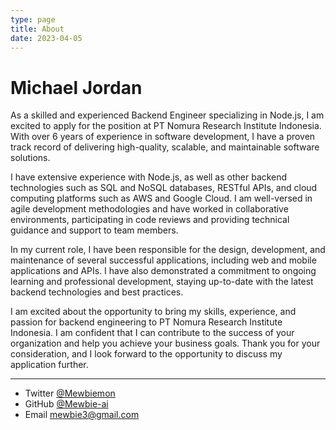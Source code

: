 ```yaml
---
type: page
title: About
date: 2023-04-05
---
```


# Michael Jordan

As a skilled and experienced Backend Engineer specializing in Node.js, I am excited to apply for the position at PT Nomura Research Institute Indonesia. With over 6 years of experience in software development, I have a proven track record of delivering high-quality, scalable, and maintainable software solutions.

I have extensive experience with Node.js, as well as other backend technologies such as SQL and NoSQL databases, RESTful APIs, and cloud computing platforms such as AWS and Google Cloud. I am well-versed in agile development methodologies and have worked in collaborative environments, participating in code reviews and providing technical guidance and support to team members.

In my current role, I have been responsible for the design, development, and maintenance of several successful applications, including web and mobile applications and APIs. I have also demonstrated a commitment to ongoing learning and professional development, staying up-to-date with the latest backend technologies and best practices.

I am excited about the opportunity to bring my skills, experience, and passion for backend engineering to PT Nomura Research Institute Indonesia. I am confident that I can contribute to the success of your organization and help you achieve your business goals. Thank you for your consideration, and I look forward to the opportunity to discuss my application further.

---

- Twitter [@Mewbiemon](https://twitter.com/Mewbiemon)
- GitHub [@Mewbie-ai](https://github.com/Mewbie-ai)
- Email mewbie3@gmail.com

